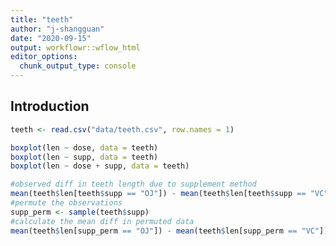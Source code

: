 ```yaml
---
title: "teeth"
author: "j-shangguan"
date: "2020-09-15"
output: workflowr::wflow_html
editor_options:
  chunk_output_type: console
---
```


## Introduction

```r
teeth <- read.csv("data/teeth.csv", row.names = 1)
```

```r
boxplot(len ~ dose, data = teeth)
boxplot(len ~ supp, data = teeth)
boxplot(len ~ dose + supp, data = teeth)
```

```r
#observed diff in teeth length due to supplement method
mean(teeth$len[teeth$supp == "OJ"]) - mean(teeth$len[teeth$supp == "VC"])
#permute the observations
supp_perm <- sample(teeth$supp)
#calculate the mean diff in permuted data
mean(teeth$len[supp_perm == "OJ"]) - mean(teeth$len[supp_perm == "VC"])
```
